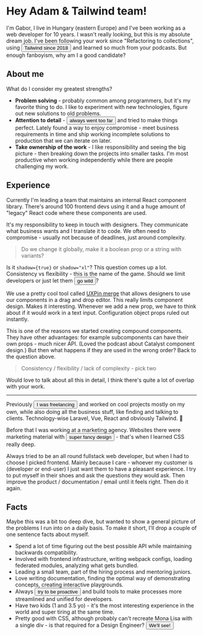 
<Layout title="Tailwind">

# Hey Adam & Tailwind team!

I'm Gabor, I live in Hungary (eastern Europe) and I've been working as a web developer for 10 years.
I wasn't really looking, but this is my absolute dream job.
I've been following your work since "Refactoring to collections", using <Button modal="history" client:load>Tailwind since 2018</Button> and learned so much from your podcasts.
But enough fanboyism, why am I a good candidate?

## About me

What do I consider my greatest strengths?

- **Problem solving** - probably common among programmers, but it's my favorite thing to do.
  I like to experiment with new technologies, figure out new solutions to old problems.
- **Attention to detail** - <Button modal="diablo" client:load>always went too far</Button> and tried to make things perfect.
  Lately found a way to enjoy compromise - meet business requirements in time and ship working incomplete solutions to production that we can iterate on later.
- **Take ownership of the work** - I like responsibility and seeing the big picture - then breaking down the projects into smaller tasks.
  I'm most productive when working independently while there are people challenging my work.

## Experience

Currently I'm leading a team that maintains an internal React component library.
There's around 100 frontend devs using it and a huge amount of "legacy" React code where these components are used.

It's my responsibility to keep in touch with designers.
They communicate what business wants and I translate it to code.
We often need to compromise - usually not because of deadlines, just around complexity.

> Do we change it globally, make it a boolean prop or a string with variants?

Is it `shadow={true}` or `shadow="xl"`?
This question comes up a lot.
Consistency vs flexibility - this is the name of the game.
Should we limit developers or just let them <Button modal="button" client:load>go wild</Button>?

We use a pretty cool tool called [UXPin merge](https://www.uxpin.com/merge) that allows designers to use our components in a drag and drop editor.
This really limits component design.
Makes it interesting.
Whenever we add a new prop, we have to think about if it would work in a text input.
Configuration object props ruled out instantly.

This is one of the reasons we started creating compound components.
They have other advantages: for example subcomponents can have their own props - much nicer API.
(Loved the podcast about Catalyst component design.)
But then what happens if they are used in the wrong order?
Back to the question above.

> Consistency / flexibility / lack of complexity - pick two

Would love to talk about all this in detail, I think there's quite a lot of overlap with your work.

<hr />

Previously <Button modal="freelancing" client:load>I was freelancing</Button> and worked on cool projects mostly on my own, while also doing all the business stuff, like finding and talking to clients.
Technology-wise Laravel, Vue, React and obviously Tailwind. 🙂

Before that I was working at a marketing agency.
Websites there were marketing material with <Button modal="agency" client:load>super fancy design</Button> - that's when I learned CSS really deep.

Always tried to be an all round fullstack web developer, but when I had to choose I picked frontend.
Mainly because I care - whoever my customer is (developer or end-user) I just want them to have a pleasant experience.
I try to put myself in their shoes and ask the questions they would ask.
Then improve the product / documentation / email until it feels right.
Then do it again.

## Facts

Maybe this was a bit too deep dive, but wanted to show a general picture of the problems I run into on a daily basis.
To make it short, I'll drop a couple of one sentence facts about myself.

- Spend a lot of time figuring out the best possible API while maintaining backwards compatibility.
- Involved with frontend infrastructure, writing webpack configs, loading federated modules, analyzing what gets bundled.
- Leading a small team, part of the hiring process and mentoring juniors.
- Love writing documentation, finding the optimal way of demonstrating concepts, creating interactive playgrounds.
- Always <Button modal="tools" client:load>try to be proactive</Button> and build tools to make processes more streamlined and unified for developers.
- Have two kids (1 and 3.5 yo) - it's the most interesting experience in the world and super tiring at the same time.
- Pretty good with CSS, although probably can't recreate Mona Lisa with a single div - is that required for a Design Engineer? <Button modal="thinking" client:load>We'll see!</Button>

</Layout>
